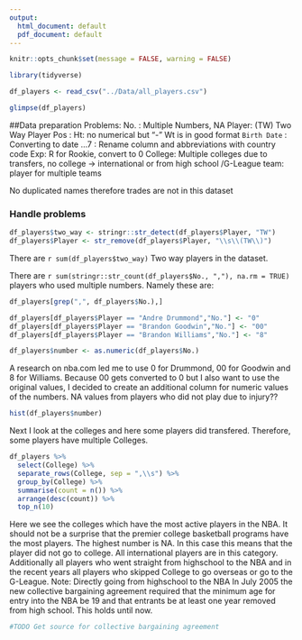 ---
output:
  html_document: default
  pdf_document: default
---
```{r}
knitr::opts_chunk$set(message = FALSE, warning = FALSE)
```


```{r}
library(tidyverse)
```

```{r}
df_players <- read_csv("../Data/all_players.csv")
```

```{r}
glimpse(df_players)
```
##Data preparation
Problems: 
No. : Multiple Numbers, NA
Player: (TW) Two Way Player
Pos :
Ht: no numerical but "-"
Wt is in good format
`Birth Date` : Converting to date
...7 : Rename column and abbreviations with country code
Exp: R for Rookie, convert to 0
College: Multiple colleges due to transfers, no college -> international or from high school /G-League
team: player for multiple teams

No duplicated names therefore trades are not in this dataset

### Handle problems
```{r clean_col_player}
df_players$two_way <- stringr::str_detect(df_players$Player, "TW")
df_players$Player <- str_remove(df_players$Player, "\\s\\(TW\\)")

```

There are `r sum(df_players$two_way)` Two way players in the dataset.


There are `r sum(stringr::str_count(df_players$No., ","), na.rm = TRUE)` players who used multiple numbers. Namely these are:
```{r clean_col_no}

df_players[grep(",", df_players$No.),]

df_players[df_players$Player == "Andre Drummond","No."] <- "0"
df_players[df_players$Player == "Brandon Goodwin","No."] <- "00"
df_players[df_players$Player == "Brandon Williams","No."] <- "8"

df_players$number <- as.numeric(df_players$No.)

```
A research on nba.com led me to use 0 for Drummond, 00 for Goodwin and 8 for Williams. Because 00 gets converted to 0 but I also want to use the original values, I decided to create an additional column for numeric values of the numbers. NA values from players who did not play due to injury??
```{r}
hist(df_players$number)
```
Next I look at the colleges and here some players did transfered. Therefore, some players have multiple Colleges.
```{r}
df_players %>%
  select(College) %>%
  separate_rows(College, sep = ",\\s") %>%
  group_by(College) %>%
  summarise(count = n()) %>%
  arrange(desc(count)) %>%
  top_n(10)
```
Here we see the colleges which have the most active players in the NBA. It should not be a surprise that the premier college basketball programs have the most players. The highest number is NA. In this case this means that the player did not go to college. All international players are in this category. Additionally all players who went straight from highschool to the NBA and in the recent years all players who skipped College to go overseas or go to the G-League. Note: Directly going from highschool to the NBA In July 2005 the new collective bargaining agreement required that the minimum age for entry into the NBA be 19 and that entrants be at least one year removed from high school. This holds until now.
```{r}
#TODO Get source for collective bargaining agreement
```





